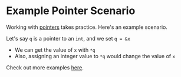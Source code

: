 # Example Pointer Scenario

Working with [pointers](/what-are-pointers) takes
practice. Here's an 
example scenario.

Let's say `q` is a pointer to an `int`,
and we set `q = &x`

* We can get the value of `x` with `*q`
* Also, assigning an integer value to `*q` would change
the value of `x`

Check out more examples [here](/working-with-pointers).